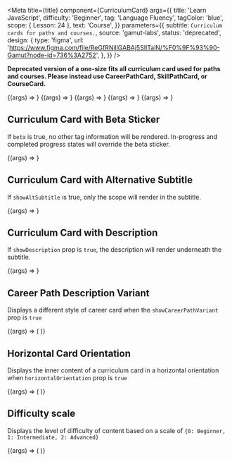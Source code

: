 
<Meta
  title={title}
  component={CurriculumCard}
  args={{
    title: 'Learn JavaScript',
    difficulty: 'Beginner',
    tag: 'Language Fluency',
    tagColor: 'blue',
    scope: { Lesson: 24 },
    text: 'Course',
  }}
  parameters={{
    subtitle: `Curriculum cards for paths and courses.`,
    source: 'gamut-labs',
    status: 'deprecated',
    design: {
      type: 'figma',
      url:
        'https://www.figma.com/file/ReGfRNillGABAj5SlITalN/%F0%9F%93%90-Gamut?node-id=736%3A2752',
    },
  }}
/>

**Deprecated version of a one-size fits all curriculum card used for paths and courses. Please instead use CareerPathCard, SkillPathCard, or CourseCard.**

<Canvas withSource="open">
  <Story name="Curriculum Card">{(args) => <CurriculumCard {...args} />}</Story>
</Canvas>

<Props story="Curriculum Card" />

<Canvas withSource="closed">
  <Story
    name="Curriculum Card with Image"
    args={{
      text: 'Career Path',
      title: 'Front-End Engineer',
      image:
        'https://static-assets.codecademy.com/components/curriculum/path/front-end-engineer-career-path/curriculum-card.svg',
      isFullSize: true,
      scope: { Lesson: 94 },
      color: 'pink',
      tag: 'Job Essentials',
      showProLogo: true,
    }}
  >
    {(args) => <CurriculumCard {...args} />}
  </Story>
</Canvas>

<Canvas withSource="closed">
  <Story
    name="Curriculum Card Enrolled"
    args={{
      progressState: 'inProgress',
    }}
  >
    {(args) => <CurriculumCard {...args} />}
  </Story>
</Canvas>

<Canvas withSource="closed">
  <Story
    name="Curriculum Card In Progress"
    args={{
      progressState: 'inProgress',
      footerTextVariant: 'inProgress',
    }}
  >
    {(args) => <CurriculumCard {...args} />}
  </Story>
</Canvas>

<Canvas withSource="closed">
  <Story
    name="Curriculum Card Completed"
    args={{
      progressState: 'completed',
    }}
  >
    {(args) => <CurriculumCard {...args} />}
  </Story>
</Canvas>

## Curriculum Card with Beta Sticker

If `beta` is true, no other tag information will be rendered. In-progress and completed progress states will override the beta sticker.

<Canvas>
  <Story
    name="Curriculum Card Beta"
    args={{
      beta: true,
    }}
  >
    {(args) => <CurriculumCard {...args} />}
  </Story>
</Canvas>

## Curriculum Card with Alternative Subtitle

If `showAltSubtitle` is true, only the scope will render in the subtitle.

<Canvas>
  <Story
    name="Curriculum Card Alternative Subtitle"
    args={{
      showAltSubtitle: true,
      scope: {
        Lesson: 25,
        Quiz: 30,
        article: 100,
      },
    }}
  >
    {(args) => <CurriculumCard {...args} />}
  </Story>
</Canvas>

## Curriculum Card with Description

If `showDescription` prop is `true`, the description will render underneath the subtitle.

<Canvas>
  <Story
    name="Curriculum Card with Description"
    args={{
      scope: {
        Lesson: 25,
        Quiz: 30,
        article: 100,
      },
      description:
        'Some description text can give the user more information on the curriculum.',
      showDescription: true,
    }}
  >
    {(args) => <CurriculumCard {...args} />}
  </Story>
</Canvas>

## Career Path Description Variant

Displays a different style of career card when the `showCareerPathVariant` prop is `true`

<Canvas withSource="closed">
  <Story
    name="Career Path Variant"
    args={{
      text: 'Career Path',
      title: 'Front-End Engineer',
      description:
        'Front-end engineers work with closely with Designers to make websites beautiful, functional, and fast.',
      image:
        'https://static-assets.codecademy.com/components/curriculum/path/front-end-engineer-career-path/curriculum-card.svg',
      isFullSize: true,
      scope: { Lesson: 94 },
      color: 'pink',
      tag: 'Job Essentials',
      showProLogo: true,
      showCareerPathVariant: true,
    }}
  >
    {(args) => (
      <LayoutGrid columnGap={24}>
        <Column size={4}>
          <CurriculumCard {...args} />
        </Column>
        <Column size={4}>
          <CurriculumCard
            {...args}
            progressState="inProgress"
            image="https://static-assets.codecademy.com/components/curriculum/path/front-end-engineer-career-path/curriculum-card-inProgress.svg"
          />
        </Column>
        <Column size={4}>
          <CurriculumCard
            {...args}
            progressState="completed"
            image="https://static-assets.codecademy.com/components/curriculum/path/front-end-engineer-career-path/curriculum-card-complete.svg"
          />
        </Column>
      </LayoutGrid>
    )}
  </Story>
</Canvas>

## Horizontal Card Orientation

Displays the inner content of a curriculum card in a horizontal orientation when `horizontalOrientation` prop is `true`

<Canvas withSource="closed">
  <Story
    name="Horizontal Curriculum Card"
    args={{
      text: 'Career Path',
      title: 'Front-End Engineer',
      description:
        'Front-end engineers work with closely with Designers to make websites beautiful, functional, and fast.',
      image:
        'https://static-assets.codecademy.com/components/curriculum/path/front-end-engineer-career-path/curriculum-card.svg',
      isFullSize: true,
      scope: { Lesson: 94 },
      color: 'pink',
      tag: 'Job Essentials',
      showProLogo: true,
      showCareerPathVariant: true,
      horizontalOrientation: true,
    }}
  >
    {(args) => (
      <LayoutGrid columnGap={24}>
        <Column size={12}>
          <CurriculumCard isStaticSize {...args} />
        </Column>
      </LayoutGrid>
    )}
  </Story>
</Canvas>

## Difficulty scale

Displays the level of difficulty of content based on a scale of `{0: Beginner, 1: Intermediate, 2: Advanced}`

<Canvas withSource="closed">
  <Story
    name="Difficulty scale"
    args={{
      variant: 'medium',
    }}
  >
    {(args) => (
      <LayoutGrid columnGap={24}>
        <Column size={4} display="flex" alignItems="center" fontSize={14}>
          <Difficulty {...args} />
        </Column>
        <Column size={4} display="flex" alignItems="center" fontSize={14}>
          <Difficulty {...args} difficulty="Intermediate" />
        </Column>
        <Column size={4} display="flex" alignItems="center" fontSize={14}>
          <Difficulty {...args} difficulty="Advanced" />
        </Column>
      </LayoutGrid>
    )}
  </Story>
</Canvas>
